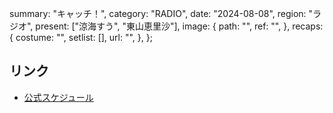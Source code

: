   summary: "キャッチ！",
  category: "RADIO",
  date: "2024-08-08",
  region: "ラジオ",
  present: ["涼海すう", "東山恵里沙"],
  image: {
    path: "",
    ref: "",
  },
  recaps: {
    costume: "",
    setlist: [],
    url: "",
  },
};

## リンク

- [公式スケジュール](https://takanenonadeshiko.jp/?p=2314)
